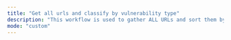 ```yaml
---
title: "Get all urls and classify by vulnerability type"
description: "This workflow is used to gather ALL URLs and sort them by common vulnerabilities"
mode: "custom"
---
```



<WorkflowPage 
title="Get all urls and classify by vulnerability type"
category="Content Discovery"
description="This workflow is used to gather ALL URLs and sort them by common vulnerabilities"
createdOn="29 June, 2022"
author="trickest-mhmdiaa"
workflowUrl="https://editor.staging.trickest.io/preview?workflow_url=https://trickest-public-workflow.s3.eu-central-1.amazonaws.com/45cc28ee-fe5a-460f-b580-4f26977eac08.json"
id="45cc28ee-fe5a-460f-b580-4f26977eac08"
/>